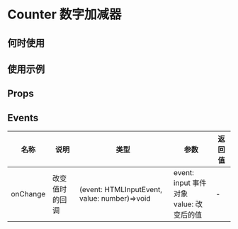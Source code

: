 # Counter 数字加减器

## 何时使用

## 使用示例

<!-- Inject Stories -->

## Props

<!-- Inject Props -->

## Events

| 名称     | 说明           | 类型                                         | 参数                                          | 返回值 |
| -------- | -------------- | -------------------------------------------- | --------------------------------------------- | ------ |
| onChange | 改变值时的回调 | (event: HTMLInputEvent, value: number)=>void | event: input 事件对象 <br/> value: 改变后的值 | -      |
